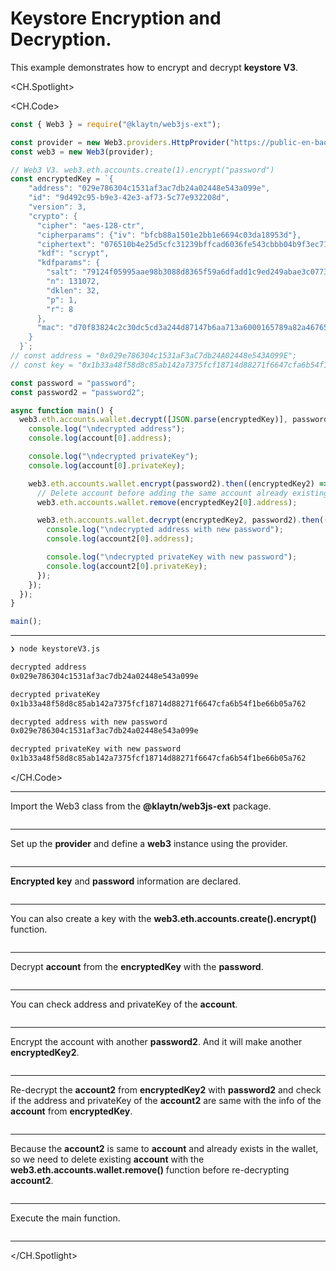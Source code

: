 # Keystore Encryption and Decryption.

This example demonstrates how to encrypt and decrypt **keystore V3**.

<CH.Spotlight>

<CH.Code>

```js keystoreV3.js
const { Web3 } = require("@klaytn/web3js-ext");

const provider = new Web3.providers.HttpProvider("https://public-en-baobab.klaytn.net");
const web3 = new Web3(provider);

// Web3 V3. web3.eth.accounts.create(1).encrypt("password")
const encryptedKey = `{
    "address": "029e786304c1531af3ac7db24a02448e543a099e",
    "id": "9d492c95-b9e3-42e3-af73-5c77e932208d",
    "version": 3,
    "crypto": {
      "cipher": "aes-128-ctr",
      "cipherparams": {"iv": "bfcb88a1501e2bb1e6694c03da18953d"},
      "ciphertext": "076510b4e25d5cfc31239bffcad6036fe543cbbb04b9f3ec719bf4f61b58fc05",
      "kdf": "scrypt",
      "kdfparams": {
        "salt": "79124f05995aae98b3088d8365f59a6dfadd1c9ed249abae3c07733f4cbbee53",
        "n": 131072,
        "dklen": 32,
        "p": 1,
        "r": 8
      },
      "mac": "d70f83824c2c30dc5cd3a244d87147b6aa713a6000165789a82a467651284ac7"
    }
  }`;
// const address = "0x029e786304c1531aF3aC7db24A02448e543A099E";
// const key = "0x1b33a48f58d8c85ab142a7375fcf18714d88271f6647cfa6b54f1be66b05a762";

const password = "password";
const password2 = "password2";

async function main() {
  web3.eth.accounts.wallet.decrypt([JSON.parse(encryptedKey)], password).then((account) => {
    console.log("\ndecrypted address");
    console.log(account[0].address);

    console.log("\ndecrypted privateKey");
    console.log(account[0].privateKey);

    web3.eth.accounts.wallet.encrypt(password2).then((encryptedKey2) => {
      // Delete account before adding the same account already existing in the wallet.
      web3.eth.accounts.wallet.remove(encryptedKey2[0].address);

      web3.eth.accounts.wallet.decrypt(encryptedKey2, password2).then((account2) => {
        console.log("\ndecrypted address with new password");
        console.log(account2[0].address);

        console.log("\ndecrypted privateKey with new password");
        console.log(account2[0].privateKey);
      });
    });
  });
}

main();

```

---

```zsh output
❯ node keystoreV3.js

decrypted address
0x029e786304c1531af3ac7db24a02448e543a099e

decrypted privateKey
0x1b33a48f58d8c85ab142a7375fcf18714d88271f6647cfa6b54f1be66b05a762

decrypted address with new password
0x029e786304c1531af3ac7db24a02448e543a099e

decrypted privateKey with new password
0x1b33a48f58d8c85ab142a7375fcf18714d88271f6647cfa6b54f1be66b05a762
```

</CH.Code>

---

Import the Web3 class from the **@klaytn/web3js-ext** package.

```js keystoreV3.js focus=1

```

---

Set up the **provider** and define a **web3** instance using the provider.

```js keystoreV3.js focus=3:4

```

---

**Encrypted key** and **password** information are declared.

```js keystoreV3.js focus=6:30

```

---

You can also create a key with the **web3.eth.accounts.create().encrypt()** function.

```js keystoreV3.js focus=6

```

---

Decrypt **account** from the **encryptedKey** with the **password**.

```js keystoreV3.js focus=33

```

---

You can check address and privateKey of the **account**. 

```js keystoreV3.js focus=34:38

```

---

Encrypt the account with another **password2**. And it will make another **encryptedKey2**. 

```js keystoreV3.js focus=40

```

---

Re-decrypt the **account2** from **encryptedKey2** with **password2** and check if the address and privateKey of the **account2** are same with the info of the **account** from **encryptedKey**. 

```js keystoreV3.js focus=44:50

```

---

Because the **account2** is same to **account** and already exists in the wallet, so we need to delete existing **account** with the **web3.eth.accounts.wallet.remove()** function before re-decrypting **account2**.

```js keystoreV3.js focus=42

```

---

Execute the main function.

```js keystoreV3.js focus=55

```

---

</CH.Spotlight>

